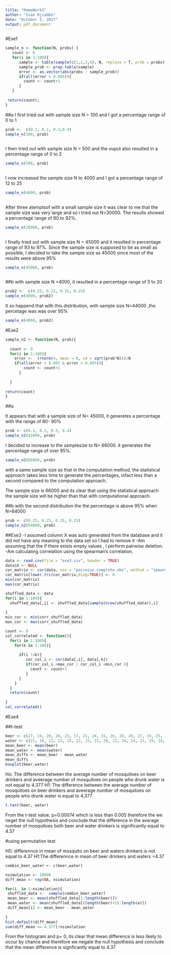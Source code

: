 ```yaml
---
title: "HomeWork3"
author: "Ivan Ojiambo"
date: "October 5, 2017"
output: pdf_document
---
```

#Exe1
```r
sample_n <- function(N, probs) {
   count <- 0
   for(i in 1:100){
      sample <- table(sample(c(1,2,3,4), N, replace = T, prob = probs))
      sample_prob <- prop.table(sample)
      error <- as.vector(abs(probs - sample_prob))
      if(all(error < 0.005)){
        count <- count+1
      } 
   }
   
 return(count);  
}
```
##a 
I first tried out with sample size N = 100 and I got a percentage range of 0 to 1
```r
prob <-  c(0.1, 0.2, 0.3,0.4)
sample_n(100, prob)
   
```
I then  tried out with sample size  N = 500 and the ouput also resulted in a percentage range of 0 to 2
```r
sample_n(500, prob)
   
```
I now increased the sample size N  to 4000 and I got a percentage range of 12 to 25
```r
sample_n(4000, prob)
   
```
After three atemptsof with a small sample size it was clear to me that the sample size was very large and so i tried out N=30000. The results showed a percentage range of 80 to 92%.
```r
sample_n(30000, prob)
   
```

I finally tried out with sample size N = 45000 and it resulted in percentage range of 93 to 97%.
Since the sample size is supposed to be as small as possible, I decided to take the sample size as 45000 since most of the results were above 95%
```r
sample_n(45000, prob)
   
```
##b
with sample size N =4000, it resulted in a percentage range of 5 to 20
```r
prob2 <-  c(0.25, 0.25, 0.25, 0.25)
sample_n(4000, prob2)
```
It so happend that with this distribution, with sample size N=44000 ,the percetage was was over 95%
```r
sample_n(4000, prob2)
```

#Exe2

```r
sample_n2 <- function(N, prob){
  
  count <- 0
  for(i in 1:100){
    error <-  (rnorm(4, mean = 0, sd = sqrt(prob*N)))/N
    if(all(error < 0.005 & error >-0.005)){
        count <- count+1
      } 
    
  }
 
return(count)
}
```

##a

It appears that with a sample size of N= 45000, it generetes a percentage with the range of 80- 90%
```r
prob <- c(0.1, 0.2, 0.3, 0.4)
sample_n2(45000, prob)
```
I decided to increase to the samplesize to N= 66000. it generates the percentage range of over 95%.


```r
sample_n2(66000, prob)

```
with a same sample size as that in the computation method, the statistical approach takes less time  to generate the percentages, infact less than a second compared to the computation approach.

The sample size is 66000 and its clear that using the statistical approach the sample size will be higher than that with computational approach.


##b
with the second distribution the the percentage is above 95% when N=64000

```r
prob <- c(0.25, 0.25, 0.25, 0.25)
sample_n2(64000, prob)
```

##Exe3
-I assumed column X was auto generated from the database and it did not have any meaning to the data set so I had to remove it
-Am assuming that the if there exists empty values , I perform pairwise deletion.
-Am calculating correlation using the spearman's correlation.
```r
data <- read.csv(file = "exe3.csv", header = TRUE)
data$X <- NULL
cor_matrix <- cor(data, use = "pairwise.complete.obs", method = "spearman");
cor_matrix[lower.tri(cor_matrix,diag=TRUE)] <- 0
min(cor_matrix)
max(cor_matrix)

shuffled_data <- data
for(i in 1:100){
  shuffled_data[,i] <- shuffled_data[sample(nrow(shuffled_data)),i]
  
}
min_cor <- min(corr_shuffled_data)
max_cor <- max(corr_shuffled_data)

count <- 0
col_correlated <- function(){
  for(i in 1:100){
    for(k in 1:100){
   
      if(i !=k){
         cor_col_i <- cor(data[,i], data[,k])
         if(cor_col_i >max_cor | cor_col_i <min_cor ){
           count <- count+1
         }
      }
    }
  }
  return(count)
  
}
col_correlated()


```
#Exe4

##t-test

```r
beer <- c(27, 19, 20, 20, 23, 17, 21, 24, 31, 26, 28, 20, 27, 19, 25, 31, 24, 28, 24, 29, 21, 21, 18, 27, 20)
water <- c(21, 19, 13, 22, 15, 22, 15, 22, 20, 12, 24, 24, 21, 19, 18, 16, 23, 20) 
mean_beer <- mean(beer)
mean_water <- mean(water)
mean_diffs <- mean_beer - mean_water
mean_diffs
boxplot(beer,water)

```
Ho: The difference between the average number of mosquitoes on beer drinkers  and aveerage number of mosquitoes on people       who drunk water is not equal to 4.377
H1: The difference between the average number of mosquitoes on beer drinkers  and aveerage number of mosquitoes on people       who drunk water is equal to 4.377
 
```r

t.test(beer, water)

```
From the t-test value, p=0.00074 which is less than 0.005 therefore the we neget the null hypothesis and conclude that the difference in the average number of mosquitoes both beer and water drinkers is significantly equal to 4.37


#using permutation test


H0: differennce in mean of mosquito on  beer  and waters drinkers is not equal to 4.37
H1:The differennce in mean of beer drinkers and waters =4.37

```r
combin_beer_water <- c(beer,water)

nsimulation <- 10000
diff_mean <- rep(NA, nsimulation)

for(i  in 1:nsimulation){
 shuffled_data <-  sample(combin_beer_water)
 mean_beer <- mean(shuffled_data[1:length(beer)])
 mean_water <- mean(shuffled_data[(length(beer)+1):length(a)])
 diff_mean[i] <- mean_beer - mean_water
  
}
hist.default(diff_mean)
sum(diff_mean == 4.377)/nsimulation

```

From the histogram and p= 0, its clear that mean difference is less likely to occur by chance and therefore we negate the null hypothesis and conclude that the mean difference is signficantly equal to 4.37